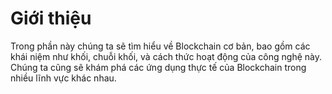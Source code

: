 # Giới thiệu


<YouTubePlayer videoId="2N9qOs6WPkU"/>

Trong phần này chúng ta sẽ tìm hiểu về Blockchain cơ bản, bao gồm các khái niệm như khối, chuỗi khối, và cách thức hoạt động của công nghệ này. Chúng ta cũng sẽ khám phá các ứng dụng thực tế của Blockchain trong nhiều lĩnh vực khác nhau.

